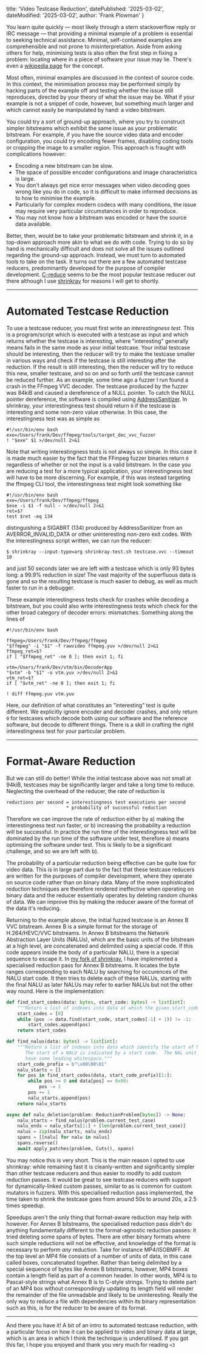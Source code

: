   title: 'Video Testcase Reduction',
  datePublished: '2025-03-02',
  dateModified: '2025-03-02',
  author: 'Frank Plowman'
}

You learn quite quickly — most likely through a stern stackoverflow reply or IRC message — that providing a minimal example of a problem is essential to seeking technical assistance.  Minimal, self-contained examples are comprehensible and not prone to misinterpretation.  Aside from asking others for help, minimising tests is also often the first step in fixing a problem: locating where in a piece of software your issue may lie.  There's even a [wikipedia page](https://en.wikipedia.org/wiki/Minimal_reproducible_example) for the concept.

Most often, minimal examples are discussed in the context of source code.  In this context, the minimisation process may be performed simply by hacking parts of the example off and testing whether the issue still reproduces, directed by your theory of what the issue may be.  What if your example is not a snippet of code, however, but something much larger and which cannot easily be manipulated by hand: a video bitstream.

You could try a sort of ground-up approach, where you try to construct simpler bitstreams which exhibit the same issue as your problematic bitstream.  For example, if you have the source video data and encoder configuration, you could try encoding fewer frames, disabling coding tools or cropping the image to a smaller region.  This approach is fraught with complications however:
* Encoding a new bitstream can be slow.
* The space of possible encoder configurations and image characteristics is large.
* You don't always get nice error messages when video decoding goes wrong like you do in code, so it is difficult to make informed decisions as to how to minimise the example.
* Particularly for complex modern codecs with many conditions, the issue may require very particular circumstances in order to reproduce.
* You may not know how a bitstream was encoded or have the source data available.

Better, then, would be to take your problematic bitstream and shrink it, in a top-down approach more akin to what we do with code.  Trying to do so by hand is mechanically difficult and does not solve all the issues outlined regarding the ground-up approach.  Instead, we must turn to automated tools to take on the task.  It turns out there are a few automated testcase reducers, predominantly developed for the purpose of compiler development.  [C-reduce](https://github.com/csmith-project/creduce) seems to be the most popular testcase reducer out there although I use [shrinkray](https://github.com/DRMacIver/shrinkray) for reasons I will get to shortly.

---
# Automated Testcase Reduction

To use a testcase reducer, you must first write an *interestingness test*.  This is a program/script which is executed with a testcase as input and which returns whether the testcase is interesting, where "interesting" generally means fails in the same mode as your initial testcase.  Your initial testcase should be interesting, then the reducer will try to make the testcase smaller in various ways and check if the testcase is still interesting after the reduction.  If the result is still interesting, then the reducer will try to reduce this new, smaller testcase, and so on and so forth until the testcase cannot be reduced further.  As an example, some time ago a fuzzer I run found a crash in the FFmpeg VVC decoder.  The testcase produced by the fuzzer was 84kiB and caused a dereference of a NULL pointer.  To catch the NULL pointer dereference, the software is compiled using [AddressSanitizer](https://github.com/google/sanitizers/wiki/addresssanitizer).  In shrinkray, your interestingness test should return `0` if the testcase is interesting and some non-zero value otherwise.  In this case, the interestingness test was as simple as
```
#!/usr/bin/env bash
exe=/Users/frank/Dev/ffmpeg/tools/target_dec_vvc_fuzzer
! "$exe" $1 >/dev/null 2>&1
```
Note that writing interestingness tests is not always so simple.  In this case it is made much easier by the fact that the FFmpeg fuzzer binaries return `0` regardless of whether or not the input is a valid bitstream.  In the case you are reducing a test for a more typical application, your interestingness test will have to be more discerning.  For example, if this was instead targeting the ffmpeg CLI tool, the interestingness test might look something like
```
#!/usr/bin/env bash
exe=/Users/frank/Dev/ffmpeg/ffmpeg
$exe -i $1 -f null - >/dev/null 2>&1
ret=$?
test $ret -eq 134
```
distinguishing a SIGABRT (134) produced by AddressSanitizer from an AVERROR_INVALID_DATA or other uninteresting non-zero exit codes.  With the interestingness script written, we can run the reducer:
```
$ shrinkray --input-type=arg shrinkray-test.sh testcase.vvc --timeout 10
```
and just 50 seconds later we are left with a testcase which is only 93 bytes long: a 99.9% reduction in size!  The vast majority of the superfluous data is gone and so the resulting testcase is much easier to debug, as well as much faster to run in a debugger.

These example interestingness tests check for crashes while decoding a bitstream, but you could also write interestingness tests which check for the other broad category of decoder errors: mismatches.  Something along the lines of
```
#!/usr/bin/env bash

ffmpeg=/Users/frank/Dev/ffmpeg/ffmpeg
"$ffmpeg" -i "$1" -f rawvideo ffmpeg.yuv >/dev/null 2>&1
ffmpeg_ret=$?
if [ "$ffmpeg_ret" -ne 0 ]; then exit 1; fi

vtm=/Users/frank/Dev/vtm/bin/DecoderApp
"$vtm" -b "$1" -o vtm.yuv >/dev/null 2>&1
vtm_ret=$?
if [ "$vtm_ret" -ne 0 ]; then exit 1; fi

! diff ffmpeg.yuv vtm.yuv
```
Here, our definition of what constitutes an "interesting" test is quite different.  We explicitly ignore encoder and decoder crashes, and only return `0` for testcases which decode both using our software and the reference software, but decode to different things.  There is a skill in crafting the right interestingness test for your particular problem.

---
# Format-Aware Reduction
But we can still do better!  While the initial testcase above was not small at 94kiB, testcases may be significantly larger and take a long time to reduce.  Neglecting the overhead of the reducer, the rate of reduction is
```
reductions per second = interestingness test executions per second
                      * probability of successful reduction
```
Therefore we can improve the rate of reduction either by a) making the interestingness test run faster, or b) increasing the probability a reduction will be successful.  In practice the run time of the interestingness test will be dominated by the run time of the software under test, therefore a) means optimising the software under test.  This is likely to be a significant challenge, and so we are left with b).

The probability of a particular reduction being effective can be quite low for video data.  This is in large part due to the fact that these testcase reducers are written for the purposes of compiler development, where they operate on source code rather than on binary data.  Many of the more sophisticated reduction techniques are therefore rendered ineffective when operating on binary data and the reducer essentially operates by deleting random chunks of data.  We can improve this by making the reducer aware of the format of the data it's reducing.

Returning to the example above, the initial fuzzed testcase is an Annex B VVC bitstream.  Annex B is a simple format for the storage of H.264/HEVC/VVC bitstreams.  In Annex B bitstreams the Network Abstraction Layer Units (NALUs), which are the basic units of the bitstream at a high level, are concatenated and delimited using a special code.  If this code appears inside the body of a particular NALU, there is a special sequence to escape it.  In [my fork of shrinkray](https://github.com/frankplow/shrinkray/tree/nalu-deletion), I have implemented a specialised reduction pass for Annex B bitstreams.  It locates the byte ranges corresponding to each NALU by searching for occurences of the NALU start code.  It then tries to delete each of these NALUs, starting with the final NALU as later NALUs may refer to earlier NALUs but not the other way round.  Here is the implementation:
```python
def find_start_codes(data: bytes, start_code: bytes) -> list[int]:
    """Return a list of indexes into data at which the given start_code occurs."""
    start_codes = [0]
    while (pos := data.find(start_code, start_codes[-1] + 1)) != -1:
        start_codes.append(pos)
    return start_codes

def find_nalus(data: bytes) -> list[int]:
    """Return a list of indexes into data which identify the start of NAL units.
       The start of a NALU is indicated by a start code.  The NAL unit may also
       have some leading whitespace."""
    start_code_prefix = b"\x00\00\01"
    nalu_starts = []
    for pos in find_start_codes(data, start_code_prefix)[1:]:
        while pos >= 0 and data[pos] == 0x00:
            pos -= 1
        pos += 1
        nalu_starts.append(pos)
    return nalu_starts

async def nalu_deletion(problem: ReductionProblem[bytes]) -> None:
    nalu_starts = find_nalus(problem.current_test_case)
    nalu_ends = nalu_starts[1:] + [len(problem.current_test_case)]
    nalus = zip(nalu_starts, nalu_ends)
    spans = [[nalu] for nalu in nalus]
    spans.reverse()
    await apply_patches(problem, Cuts(), spans)
```
You may notice this is very short.  This is the main reason I opted to use shrinkray: while remaining fast it is cleanly-written and significantly simpler than other testcase reducers and thus easier to modify to add custom reduction passes.  It would be great to see testcase reducers with support for dynamically-linked custom passes, similar to as is common for custom mutators in fuzzers.  With this specialised reduction pass implemented, the time taken to shrink the testcase goes from around 50s to around 20s, a 2.5 times speedup.

Speedups aren't the only thing that format-aware reduction may help with however.  For Annex B bitstreams, the specialised reduction pass didn't do anything fundamentally different to the format-agnostic reduction passes: it tried deleting some spans of bytes.  There are other binary formats where such simple reductions will not be effective, and knowledge of the format is necessary to perform *any* reduction.  Take for instance MP4/ISOBMFF.  At the top level an MP4 file consists of a number of units of data, in this case called boxes, concatenated together.  Rather than being delimited by a special sequence of bytes like Annex B bitstreams, however, MP4 boxes contain a length field as part of a common header.  In other words, MP4 is to Pascal-style strings what Annex B is to C-style strings.  Trying to delete part of an MP4 box without correspondingly updating its length field will render the remainder of the file unreadable and likely to be uninteresting.  Really the only way to reduce a file with dependencies within its binary representation such as this, is for the reducer to be aware of its format.

---

And there you have it!  A bit of an intro to automated testcase reduction, with a particular focus on how it can be applied to video and binary data at large, which is an area in which I think the technique is underutilised.  If you got this far, I hope you enjoyed and thank you very much for reading `<3`
